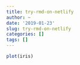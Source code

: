 ```yaml
---
title: try-rmd-on-netlify
author: ~
date: '2019-01-23'
slug: try-rmd-on-netlify
categories: []
tags: []
---
```


```r
plot(iris)
```

